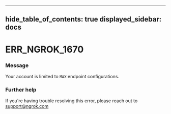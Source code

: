 

---
hide_table_of_contents: true
displayed_sidebar: docs
---


# ERR_NGROK_1670

### Message
Your account is limited to `MAX` endpoint configurations.

<ErrorDetails error="err_ngrok_1670" />



### Further help
If you're having trouble resolving this error, please reach out to [support@ngrok.com](mailto:support@ngrok.com?subject=Help%20with%20ERR_NGROK_1670)

